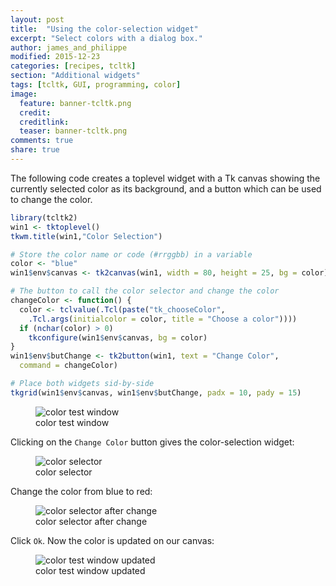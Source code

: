 ```yaml
---
layout: post
title:  "Using the color-selection widget"
excerpt: "Select colors with a dialog box."
author: james_and_philippe
modified: 2015-12-23
categories: [recipes, tcltk]
section: "Additional widgets"
tags: [tcltk, GUI, programming, color]
image:
  feature: banner-tcltk.png
  credit: 
  creditlink: 
  teaser: banner-tcltk.png
comments: true
share: true
---
```


The following code creates a toplevel widget with a Tk canvas showing the currently selected color as its background, and a button which can be used to change the color.

```r
library(tcltk2)
win1 <- tktoplevel()
tkwm.title(win1,"Color Selection")

# Store the color name or code (#rrggbb) in a variable
color <- "blue"
win1$env$canvas <- tk2canvas(win1, width = 80, height = 25, bg = color)

# The button to call the color selector and change the color
changeColor <- function() {
  color <- tclvalue(.Tcl(paste("tk_chooseColor",
    .Tcl.args(initialcolor = color, title = "Choose a color"))))
  if (nchar(color) > 0)
    tkconfigure(win1$env$canvas, bg = color)
}
win1$env$butChange <- tk2button(win1, text = "Change Color",
  command = changeColor)

# Place both widgets sid-by-side
tkgrid(win1$env$canvas, win1$env$butChange, padx = 10, pady = 15)
```

![color test window]({{ site.images }}/recipes-tcltk/color.png)

Clicking on the `Change Color` button gives the color-selection widget:

![color selector]({{ site.images }}/recipes-tcltk/color2.png)

Change the color from blue to red:

![color selector after change]({{ site.images }}/recipes-tcltk/color3.png)

Click `Ok`. Now the color is updated on our canvas:

![color test window updated]({{ site.images }}/recipes-tcltk/color4.png)
